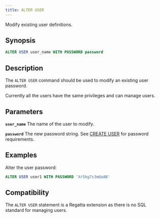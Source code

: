 ```yaml
---
title: ALTER USER
---
```


Modify existing user definitions.

## Synopsis

```sql
ALTER USER user_name WITH PASSWORD password
```

## Description

The `ALTER USER` command should be used to modify an existing user password.

Currently all the users have the same privileges and can manage users.

## Parameters

**`user_name`**
The name of the user to modify.

**`password`**
The new password string. See [CREATE USER](/sql/managing-users/create-user) for password requirements.

## Examples

Alter the user password:

```sql
ALTER USER user1 WITH PASSWORD 'Xr5kg7s3m@aAB'
```

## Compatibility

The `ALTER USER` statement is a Regatta extension as there is no SQL standard for managing users.